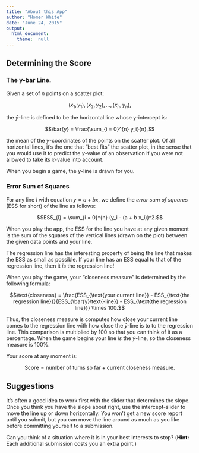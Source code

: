```yaml
---
title: "About this App"
author: "Homer White"
date: "June 24, 2015"
output: 
  html_document:
    theme:  null
---
```


## Determining the Score

### The y-bar Line.

Given a set of $n$ points on a scatter plot:

$$(x_1,y_1),(x_2,y_2),\ldots,(x_n,y_n),$$

the $\bar{y}$-line is defined to be the horizontal line whose y-intercept is:

$$\bar{y} = \frac{\sum_{i = 0}^{n} y_i}{n},$$

the mean of the $y$-coordinates of the points on the scatter plot.  Of all horizontal lines, it's the one that "best fits" the scatter plot, in the sense that you would use it to predict the $y$-value of an observation if you were not allowed to take its $x$-value into account.

When you begin a game, the $\bar{y}$-line is drawn for you.

### Error Sum of Squares

For any line $l$ with equation $y = a + bx$, we define the *error sum of squares* (ESS for short) of the line as follows:

$$ESS_{l} = \sum_{i = 0}^{n} (y_i - (a + b x_i))^2.$$

When you play the app, the ESS for the line you have at any given moment is the sum of the squares of the vertical lines (drawn on the plot) between the given data points and your line.

The regression line has the interesting property of being the line that makes the ESS as small as possible.   If your line has an ESS equal to that of the regression line, then it *is* the regression line!

When you play the game, your "closeness measure" is determined by the following formula:

$$\text{closeness} = \frac{ESS_{\text{your current line}} - ESS_{\text{the regression line}}}{ESS_{\bar{y}\text{-line}} - ESS_{\text{the regression line}}} \times 100.$$

Thus, the closeness measure is computes how close your current line comes to the regression line with how close the $\bar{y}$-line is to to the regression line.  This comparison is multiplied by 100 so that you can think of it as a percentage. When the game begins your line *is* the $\bar{y}$-line, so the closeness measure is 100%.

Your score at any moment is:

$$\text{Score} = \text{number of turns so far} + \text{current closeness measure}.$$

## Suggestions

It's often a good idea to work first with the slider that determines the slope.  Once you think you have the slope about right, use the intercept-slider to move the line up or down horizontally.  You won't get a new score report until you submit, but you can move the line around as much as you like before committing yourself to a submission.

Can you think of a situation where it is in your best interests to stop?  (**Hint:  ** Each additional submission costs you an extra point.)
